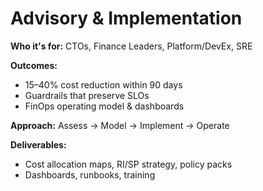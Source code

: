 # Advisory & Implementation

**Who it's for:** CTOs, Finance Leaders, Platform/DevEx, SRE

**Outcomes:**
- 15–40% cost reduction within 90 days
- Guardrails that preserve SLOs
- FinOps operating model & dashboards

**Approach:** Assess → Model → Implement → Operate

**Deliverables:**
- Cost allocation maps, RI/SP strategy, policy packs
- Dashboards, runbooks, training
